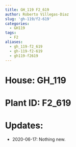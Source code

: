 ```yaml
---
title: GH_119 F2_619
author: Roberto Villegas-Diaz
slug: 'gh-119/f2-619'
categories:
  - GH119
tags:
  - F2
aliases:
  - gh_119-f2_619
  - gh-119-f2-619
  - gh119-f2619
---
```


# **House**: GH_119
# **Plant ID**: F2_619
# **Updates**: 
 - 2020-06-17: Nothing new.
